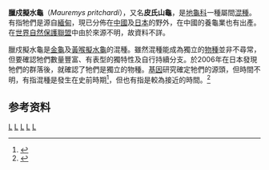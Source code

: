 {{Speciesbox 
| taxon = Mauremys pritchardi
| status = DD
| binomial_authority = (McCord, 1997)| synonyms = *''Mauremys mutica'' × ''Mauremys reevesii''
}}

'''臘戍擬水龜'''（''Mauremys pritchardi''），又名'''皮氏山龜'''，是[[地龜科|地龜科]]一種屬間[[混種|混種]]。有指牠們是源自[[緬甸|緬甸]]，現已分佈在[[中國|中國]]及[[日本|日本]]的野外，在中國的養龜業也有出產。在[[世界自然保護聯盟|世界自然保護聯盟]]中由於來源不明，故資料不詳。

臘戍擬水龜是[[金龜|金龜]]及[[黃喉擬水龜|黃喉擬水龜]]的混種。雖然混種能成為獨立的[[物種|物種]]並非不尋常，但要確認牠們數量豐富、有表型的獨特性及自行持續分支。於2006年在日本發現牠們的群落後，就確認了牠們是獨立的物種。[[基因|基因]]研究確定牠們的源頭，但時間不明，有指混種是發生在史前時期<ref name=Wink2001>{{Cite journal en|author=Wink, M., Guicking, D. and U. Fritz|title=Molecular evidence for hybrid origin of ''Mauremys iversoni'' Pritchard et McCord, 1991 and ''Mauremys pritchardi'' McCord, 1997 (Reptilia: Testudines: Bataguridae)|journal=Zoologische Abhandlungen, Staatl. Mus. Tierkunde Dresden|volume=51|pages=41–49|year=2000}}</ref>，但也有指是較為接近的時間。<ref name=Parham2001>{{Cite journal en|author=Parham, James Ford; Simison, W. Brian; Kozak, Kenneth H.; Feldman, Chris R. & Shi, Haitao|year=2001|title=New Chinese turtles: endangered or invalid? A reassessment of two species using mitochondrial DNA, allozyme electrophoresis and known-locality specimens|journal=Animal Conservation|volume=4|issue=4|pages=357–367|url=http://journals.cambridge.org/action/displayAbstract;jsessionid=4282B27D084B8B508074F736B4D11AD7.tomcat1?fromPage=online&aid=90491|access-date=2009-07-01|archive-date=2016-03-03|archive-url=https://web.archive.org/web/20160303180427/http://journals.cambridge.org/action/displayAbstract;jsessionid=4282B27D084B8B508074F736B4D11AD7.tomcat1?fromPage=online&aid=90491|dead-url=no}}</ref>

==参考资料==
{{reflist}}
{{taxonbar}}
[[Category:_1997年描述的动物|L]]
[[Category:擬水龜屬|L]]
[[Category:雜交種|L]]
[[Category:中國爬行動物|L]]
[[Category:日本爬行動物|L]]